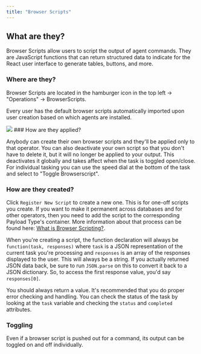 ```yaml
---
title: "Browser Scripts"
---
```


## What are they?

Browser Scripts allow users to script the output of agent commands. They are JavaScript functions that can return structured data to indicate for the React user interface to generate tables, buttons, and more.

### Where are they?

Browser Scripts are located in the hamburger icon in the top left -> "Operations" -> BrowserScripts.

Every user has the default browser scripts automatically imported upon user creation based on which agents are installed.

<Frame>
  <img src="/images/version-3.0/image-9.avif"/>
</Frame>
### How are they applied?

Anybody can create their own browser scripts and they'll be applied only to that operator. You can also deactivate your own script so that you don't have to delete it, but it will no longer be applied to your output. This deactivates it globally and takes affect when the task is toggled open/close. For individual tasking you can use the speed dial at the bottom of the task and select to "Toggle Browserscript".

### How are they created?

Click `Register New Script` to create a new one. This is for one-off scripts you create. If you want to make it permanent across databases and for other operators, then you need to add the script to the corresponding Payload Type's container. More information about that process can be found here: [What is Browser Scripting?](https://docs.mythic-c2.net/version-3.0/customizing/payload-type-development/browser-scripting#what-is-browser-scripting).

When you're creating a script, the function declaration will always be `function(task, responses)` where `task` is a JSON representation of the current task you're processing and `responses` is an array of the responses displayed to the user. This will always be a string. If you actually returned JSON data back, be sure to run `JSON.parse` on this to convert it back to a JSON dictionary. So, to access the first response value, you'd say `responses[0]`.

You should always return a value. It's recommended that you do proper error checking and handling. You can check the status of the task by looking at the `task` variable and checking the `status` and `completed` attributes.

### Toggling

Even if a browser script is pushed out for a command, its output can be toggled on and off individually.

